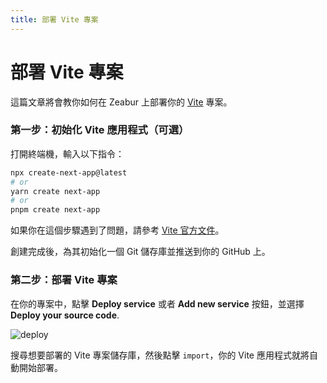 ```yaml
---
title: 部署 Vite 專案
---
```


# 部署 Vite 專案

這篇文章將會教你如何在 Zeabur 上部署你的 [Vite](https://vitejs.dev/) 專案。

### 第一步：初始化 Vite 應用程式（可選）

打開終端機，輸入以下指令：

```bash
npx create-next-app@latest
# or
yarn create next-app
# or
pnpm create next-app
```

如果你在這個步驟遇到了問題，請參考 [Vite 官方文件](https://vitejs.dev/guide/)。

創建完成後，為其初始化一個 Git 儲存庫並推送到你的 GitHub 上。

### 第二步：部署 Vite 專案

在你的專案中，點擊 **Deploy service** 或者 **Add new service** 按鈕，並選擇 **Deploy your source code**.

![deploy](/framework/deploy.png)

搜尋想要部署的 Vite 專案儲存庫，然後點擊 `import`，你的 Vite 應用程式就將自動開始部署。
